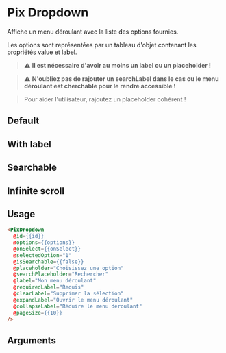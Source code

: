 

<Meta
  title='Form/Dropdown'
  component='PixDropdown'
  argTypes={stories.argTypes}
/>

# Pix Dropdown

Affiche un menu déroulant avec la liste des options fournies.

Les options sont représentées par un tableau d'objet contenant les propriétés value et label.

> **⚠️** __Il est nécessaire d'avoir au moins un label ou un placeholder !__

> **⚠️** __N'oubliez pas de rajouter un searchLabel dans le cas ou le menu déroulant est cherchable pour le rendre accessible !__

> Pour aider l'utilisateur, rajoutez un placeholder cohérent !

## Default

<Canvas>
  <Story name='Dropdown' story={stories.Default} height={200} />
</Canvas>

## With label

<Canvas>
  <Story story={stories.withLabel} height={200} />
</Canvas>

## Searchable

<Canvas>
  <Story name="Searchable" story={stories.searchableDropdown} height={200} />
</Canvas>

## Infinite scroll

<Canvas>
  <Story name="Paginated" story={stories.paginatedDropdown} height={200} />
</Canvas>

## Usage

```html
<PixDropdown
  @id={{id}}
  @options={{options}}
  @onSelect={{onSelect}}
  @selectedOption="1"
  @isSearchable={{false}}
  @placeholder="Choisissez une option"
  @searchPlaceholder="Rechercher"
  @label="Mon menu déroulant"
  @requiredLabel="Requis"
  @clearLabel="Supprimer la sélection"
  @expandLabel="Ouvrir le menu déroulant"
  @collapseLabel="Réduire le menu déroulant"
  @pageSize={{10}}
/>
```

## Arguments

<ArgsTable story="Dropdown" />

